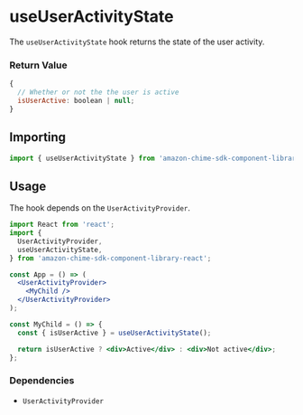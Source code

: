 
<Meta title="SDK Hooks/useUserActivityState" />

# useUserActivityState

The `useUserActivityState` hook returns the state of the user activity.

### Return Value

```javascript
{
  // Whether or not the the user is active
  isUserActive: boolean | null;
}
```

## Importing

```javascript
import { useUserActivityState } from 'amazon-chime-sdk-component-library-react';
```

## Usage

The hook depends on the `UserActivityProvider`.

```jsx
import React from 'react';
import {
  UserActivityProvider,
  useUserActivityState,
} from 'amazon-chime-sdk-component-library-react';

const App = () => (
  <UserActivityProvider>
    <MyChild />
  </UserActivityProvider>
);

const MyChild = () => {
  const { isUserActive } = useUserActivityState();

  return isUserActive ? <div>Active</div> : <div>Not active</div>;
};
```

### Dependencies

- `UserActivityProvider`
